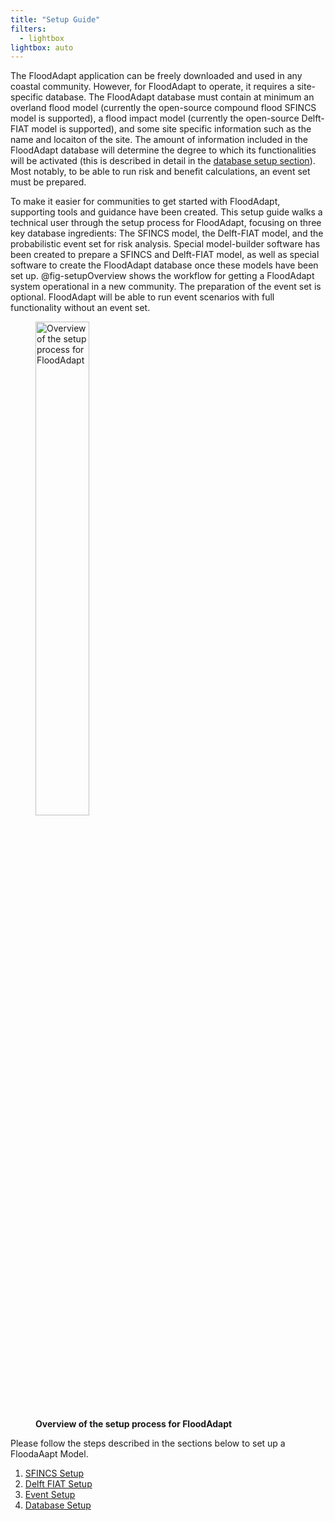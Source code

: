 ```yaml
---
title: "Setup Guide"
filters:
  - lightbox
lightbox: auto
---
```

The FloodAdapt application can be freely downloaded and used in any coastal community. However, for FloodAdapt to operate, it requires a site-specific database. The FloodAdapt database must contain at minimum an overland flood model (currently the open-source compound flood SFINCS model is supported), a flood impact model (currently the open-source Delft-FIAT model is supported), and some site specific information such as the name and locaiton of the site. The amount of information included in the FloodAdapt database will determine the degree to which its functionalities will be activated (this is described in detail in the [database setup section](database.qmd)). Most notably, to be able to run risk and benefit calculations, an event set must be prepared. 

To make it easier for communities to get started with FloodAdapt, supporting tools and guidance have been created. This setup guide walks a technical user through the setup process for FloodAdapt, focusing on three key database ingredients: The SFINCS model, the Delft-FIAT model, and the probabilistic event set for risk analysis. Special model-builder software has been created to prepare a SFINCS and Delft-FIAT model, as well as special software to create the FloodAdapt database once these models have been set up. @fig-setupOverview shows the workflow for getting a FloodAdapt system operational in a new community. The preparation of the event set is optional. FloodAdapt will be able to run event scenarios with full functionality without an event set. 

![**Overview of the setup process for FloodAdapt**](../_static/images/setup_overview.png){width=45% fig-align=left #fig-setupOverview}

Please follow the steps described in the sections below to set up a FloodaAapt Model.

1. [SFINCS Setup](SFINCS/index.qmd)
2. [Delft FIAT Setup](Delft_Fiat/index.qmd)
3. [Event Setup](risk_analysis.qmd)
4. [Database Setup](database.qmd)
